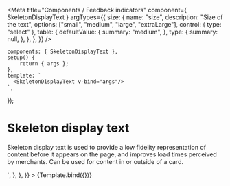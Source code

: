 
<Meta
    title="Components / Feedback indicators"
    component={ SkeletonDisplayText }
    argTypes={{
        size: {
            name: "size",
            description: "Size of the text",
            options: ["small", "medium", "large", "extraLarge"],
            control: { type: "select" },
            table: {
                defaultValue: {
                    summary: "medium",
                },
                type: {
                    summary: null,
                },
            },
        },
    }}
/>

    components: { SkeletonDisplayText },
    setup() {
        return { args };
    },
    template: `
      <SkeletonDisplayText v-bind="args"/>
    `,
});

# Skeleton display text

Skeleton display text is used to provide a low fidelity representation of content before it appears on the page, and improves load times perceived by merchants. Can be used for content in or outside of a card.

<Canvas>
    <Story
        name="SkeletonDisplayText"
        args={{
            size: 'medium',
        }}
        parameters={{
            docs: {
                source: {
                    code: dedent`
                        <SkeletonDisplayText v-bind="props"/>
                    `,
                },
            },
        }}
    >
        {Template.bind({})}
    </Story>
</Canvas>

<ArgsTable story="SkeletonDisplayText"/>